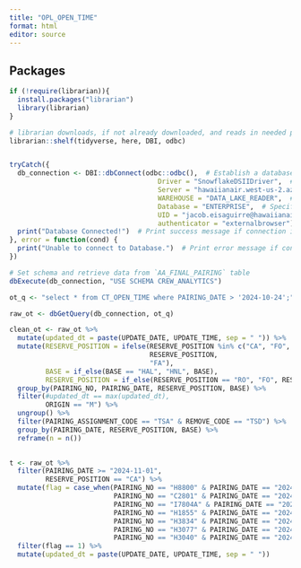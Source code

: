 ```yaml
---
title: "OPL_OPEN_TIME"
format: html
editor: source
---
```


## Packages
```r

if (!require(librarian)){
  install.packages("librarian")
  library(librarian)
}

# librarian downloads, if not already downloaded, and reads in needed packages
librarian::shelf(tidyverse, here, DBI, odbc)



```



```r
tryCatch({
  db_connection <- DBI::dbConnect(odbc::odbc(),  # Establish a database connection using ODBC for the playground database
                                     Driver = "SnowflakeDSIIDriver",  # Specify the Snowflake ODBC driver
                                     Server = "hawaiianair.west-us-2.azure.snowflakecomputing.com",  # Server address
                                     WAREHOUSE = "DATA_LAKE_READER",  # Specify the Snowflake warehouse
                                     Database = "ENTERPRISE",  # Specify the database name
                                     UID = "jacob.eisaguirre@hawaiianair.com",  # User ID for authentication
                                     authenticator = "externalbrowser")  # Use external browser for authentication
  print("Database Connected!")  # Print success message if connection is established
}, error = function(cond) {
  print("Unable to connect to Database.")  # Print error message if connection fails
})

# Set schema and retrieve data from `AA_FINAL_PAIRING` table
dbExecute(db_connection, "USE SCHEMA CREW_ANALYTICS") 

```

```r
ot_q <- "select * from CT_OPEN_TIME where PAIRING_DATE > '2024-10-24';"

raw_ot <- dbGetQuery(db_connection, ot_q)


```


```r


clean_ot <- raw_ot %>% 
  mutate(updated_dt = paste(UPDATE_DATE, UPDATE_TIME, sep = " ")) %>% 
  mutate(RESERVE_POSITION = ifelse(RESERVE_POSITION %in% c("CA", "FO", "RO", "FA"),
                                   RESERVE_POSITION, 
                                   "FA"),
         BASE = if_else(BASE == "HAL", "HNL", BASE),
         RESERVE_POSITION = if_else(RESERVE_POSITION == "RO", "FO", RESERVE_POSITION)) %>% 
  group_by(PAIRING_NO, PAIRING_DATE, RESERVE_POSITION, BASE) %>% 
  filter(#updated_dt == max(updated_dt),
         ORIGIN == "M") %>% 
  ungroup() %>%
  filter(PAIRING_ASSIGNMENT_CODE == "TSA" & REMOVE_CODE == "TSD") %>% 
  group_by(PAIRING_DATE, RESERVE_POSITION, BASE) %>% 
  reframe(n = n())
  

```

```r
t <- raw_ot %>% 
  filter(PAIRING_DATE >= "2024-11-01",
         RESERVE_POSITION == "CA") %>% 
  mutate(flag = case_when(PAIRING_NO == "H8800" & PAIRING_DATE == "2024-11-02" ~ 1,
                          PAIRING_NO == "C2801" & PAIRING_DATE == "2024-11-02" ~ 1,
                          PAIRING_NO == "I7804A" & PAIRING_DATE == "2024-11-02" ~ 1,
                          PAIRING_NO == "H1855" & PAIRING_DATE == "2024-11-02" ~ 1,
                          PAIRING_NO == "H3834" & PAIRING_DATE == "2024-11-02" ~ 1,
                          PAIRING_NO == "H3077" & PAIRING_DATE == "2024-11-02" ~ 1,
                          PAIRING_NO == "H3040" & PAIRING_DATE == "2024-11-02" ~ 1)) %>% 
  filter(flag == 1) %>% 
  mutate(updated_dt = paste(UPDATE_DATE, UPDATE_TIME, sep = " "))


```

